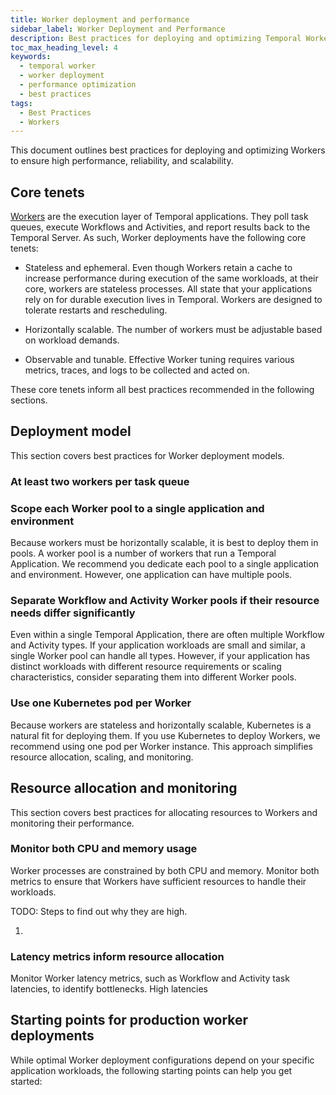 ```yaml
---
title: Worker deployment and performance
sidebar_label: Worker Deployment and Performance
description: Best practices for deploying and optimizing Temporal Workers for performance and reliability.
toc_max_heading_level: 4
keywords:
  - temporal worker
  - worker deployment
  - performance optimization
  - best practices
tags:
  - Best Practices
  - Workers
---
```


This document outlines best practices for deploying and optimizing Workers to ensure high performance, reliability, and
scalability.

## Core tenets

[Workers](../encyclopedia/workers/workers.mdx) are the execution layer of Temporal applications. They poll task queues,
execute Workflows and Activities, and report results back to the Temporal Server. As such, Worker deployments have the
following core tenets:

- Stateless and ephemeral. Even though Workers retain a cache to increase performance during execution of the same
  workloads, at their core, workers are stateless processes. All state that your applications rely on for durable
  execution lives in Temporal. Workers are designed to tolerate restarts and rescheduling.

- Horizontally scalable. The number of workers must be adjustable based on workload demands.

- Observable and tunable. Effective Worker tuning requires various metrics, traces, and logs to be collected and acted
  on.

These core tenets inform all best practices recommended in the following sections.

## Deployment model

This section covers best practices for Worker deployment models.

### At least two workers per task queue

### Scope each Worker pool to a single application and environment

Because workers must be horizontally scalable, it is best to deploy them in pools. A worker pool is a number of workers
that run a Temporal Application. We recommend you dedicate each pool to a single application and environment. However,
one application can have multiple pools.

### Separate Workflow and Activity Worker pools if their resource needs differ significantly

Even within a single Temporal Application, there are often multiple Workflow and Activity types. If your application
workloads are small and similar, a single Worker pool can handle all types. However, if your application has distinct
workloads with different resource requirements or scaling characteristics, consider separating them into different
Worker pools.

### Use one Kubernetes pod per Worker

Because workers are stateless and horizontally scalable, Kubernetes is a natural fit for deploying them. If you use
Kubernetes to deploy Workers, we recommend using one pod per Worker instance. This approach simplifies resource
allocation, scaling, and monitoring.

## Resource allocation and monitoring

This section covers best practices for allocating resources to Workers and monitoring their performance.

### Monitor both CPU and memory usage

Worker processes are constrained by both CPU and memory. Monitor both metrics to ensure that Workers have sufficient
resources to handle their workloads.

TODO: Steps to find out why they are high.

1.

### Latency metrics inform resource allocation

Monitor Worker latency metrics, such as Workflow and Activity task latencies, to identify bottlenecks. High latencies

## Starting points for production worker deployments

While optimal Worker deployment configurations depend on your specific application workloads, the following starting
points can help you get started:
